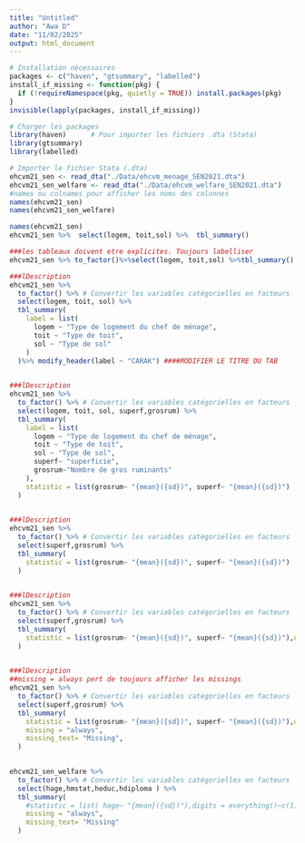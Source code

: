 ---
title: "Untitled"
author: "Awa D"
date: "11/02/2025"
output: html_document
---

```{r}
# Installation nécessaires
packages <- c("haven", "gtsummary", "labelled")
install_if_missing <- function(pkg) {
  if (!requireNamespace(pkg, quietly = TRUE)) install.packages(pkg)
}
invisible(lapply(packages, install_if_missing))

# Charger les packages
library(haven)      # Pour importer les fichiers .dta (Stata)
library(gtsummary)  
library(labelled)
```

```{r importation de la base}
# Importer le fichier Stata (.dta)
ehcvm21_sen <- read_dta("./Data/ehcvm_menage_SEN2021.dta")
ehcvm21_sen_welfare <- read_dta("./Data/ehcvm_welfare_SEN2021.dta")
#names ou colnames pour afficher les noms des colonnes
names(ehcvm21_sen)
names(ehcvm21_sen_welfare)

```


```{r select variables}
names(ehcvm21_sen)
ehcvm21_sen %>%  select(logem, toit,sol) %>%  tbl_summary()
```

```{r Basic codes}
###les tableaux doivent etre explicites. Toujours labelliser
ehcvm21_sen %>% to_factor()%>%select(logem, toit,sol) %>%tbl_summary()
```

```{r  modif du titre des tableaux}
###lDescription
ehcvm21_sen %>%
  to_factor() %>% # Convertir les variables catégorielles en facteurs
  select(logem, toit, sol) %>%
  tbl_summary(
    label = list(
      logem ~ "Type de logement du chef de ménage",
      toit ~ "Type de toit",
      sol ~ "Type de sol"
    )
  )%>% modify_header(label ~ "CARAK") ####MODIFIER LE TITRE DU TAB
   
```


```{r  kaizen}
###lDescription
ehcvm21_sen %>%
  to_factor() %>% # Convertir les variables catégorielles en facteurs
  select(logem, toit, sol, superf,grosrum) %>%
  tbl_summary(
    label = list(
      logem ~ "Type de logement du chef de ménage",
      toit ~ "Type de toit",
      sol ~ "Type de sol",
      superf~ "superficie",
      grosrum~"Nombre de gros ruminants"
    ), 
    statistic = list(grosrum~ "{mean}({sd})", superf~ "{mean}({sd})")
  )
   
```


```{r  kaizen deux}
###lDescription
ehcvm21_sen %>%
  to_factor() %>% # Convertir les variables catégorielles en facteurs
  select(superf,grosrum) %>%
  tbl_summary(
    statistic = list(grosrum~ "{mean}({sd})", superf~ "{mean}({sd})")
  )
   
```

```{r  kaizen trois}
###lDescription
ehcvm21_sen %>%
  to_factor() %>% # Convertir les variables catégorielles en facteurs
  select(superf,grosrum) %>%
  tbl_summary(
    statistic = list(grosrum~ "{mean}({sd})", superf~ "{mean}({sd})"),digits = everything()~c(0,0) ###everything on veut arrondir pour toutes les variables sinon on aurait pu spécifier avec une liste de var// On a arrondi à 0 chiffres après la virgule
  )
   
```

```{r  kaizen missings}
###lDescription
##missing = always pert de toujours afficher les missings
ehcvm21_sen %>%
  to_factor() %>% # Convertir les variables catégorielles en facteurs
  select(superf,grosrum) %>%
  tbl_summary(
    statistic = list(grosrum~ "{mean}({sd})", superf~ "{mean}({sd})"),digits = everything()~c(0,0), 
    missing = "always",
    missing_text= "Missing",
  )
   
```



```{r  kaizen new dataset}

ehcvm21_sen_welfare %>%
  to_factor() %>% # Convertir les variables catégorielles en facteurs
  select(hage,hmstat,heduc,hdiploma ) %>%
  tbl_summary(
    #statistic = list( hage~ "{mean}({sd})"),digits = everything()~c(1),
    missing = "always",
    missing_text= "Missing"
  )
   
```
